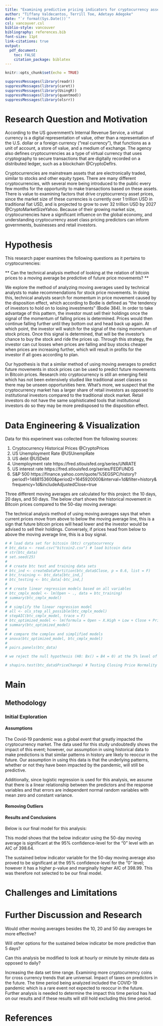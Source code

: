 ```yaml
---
title: "Examining predictive pricing indicators for cryptocurrency assets"
author: "Tiffany Valdecantos, Terrill Toe, Adetayo Adegoke"
date: "`r format(Sys.Date())`"
csl: vancouver.csl
biblio-style: vancouver
bibliography: references.bib
font-size: 11pt
link-citations: true
output: 
  pdf_document:
    toc: FALSE
    citation_package: biblatex
---
```


```r
knitr::opts_chunk$set(echo = TRUE)
```

```r
suppressMessages(library(readr))
suppressMessages(library(caret))
suppressMessages(library(UsingR))
suppressMessages(library(quantmod))
suppressMessages(library(olsrr))
```

# Research Question and Motivation

According to the US government's Internal Revenue Service, a virtual currency is a digital representation of value, other than a representation of the U.S. dollar or a foreign currency ("real currency"), that functions as a unit of account, a store of value, and a medium of exchange. The agency also defines cryptocurrencies as a type of virtual currency that uses cryptography to secure transactions that are digitally recorded on a distributed ledger, such as a blockchain @CryptoDefIrs.

Cryptocurrencies are mainstream assets that are electronically traded, similar to stocks and other equity types. There are many different cryptocurrencies, with several more being introduced to the public every few months for the opportunity to make transactions based on these assets. There is value to examining factors that drive cryptocurrency asset prices, since the market size of these currencies is currently over 1 trillion USD in traditional fiat USD, and is projected to grow to over 32 trillion USD by 2027 @CryptoMarketSizeYahoo. Because of their growing market size, cryptocurrencies have a significant influence on the global economy, and understanding cryptocurrency asset class pricing predictors can inform governments, businesses and retail investors.

# Hypothesis

This research paper examines the following questions as it pertains to cryptocurrencies:

** Can the technical analysis method of looking at the relation of bitcoin prices to a moving average be predictive of future price movements? **

We explore the method of analyzing moving averages used by technical analysts to make recommendations for stock price movements. In doing this, technical analysts search for momentum in price movement caused by the disposition effect, which according to Bodie is defined as “the tendency of investors to hold on to losing investments” (Bodie 384). In order to take advantage of this pattern, the investor must sell their holdings once the signal of the momentum of falling prices is determined. Prices would then continue falling further until they bottom out and head back up again. At which point, the investor will watch for the signal of the rising momentum of stock prices. Once this signal is determined, that will be the investor’s chance to buy the stock and ride the prices up. Through this strategy, the investor can cut losses when prices are falling and buy stocks cheaper when prices are increasing further, which will result in profits for the investor if all goes according to plan.

Our hypothesis is that a similar method of using moving averages to predict future movements in stock prices can be used to predict future movements in Bitcoin prices. Research into cryptocurrency is still an emerging field which has not been extensively studied like traditional asset classes so there may be unseen opportunities here. What’s more, we suspect that the cryptocurrency market has a larger share of retail investors as opposed to institutional investors compared to the traditional stock market. Retail investors do not have the same sophisticated tools that institutional investors do so they may be more predisposed to the disposition effect.



# Data Engineering & Visualization
Data for this experiment was collected from the following sources:

(1) Cryptocurrency Historical Prices @CryptoPrices
(2) US Unemployment Rate @USUnempRate 
(3) US debt	@USDebt
(4) Unemployment rate	https://fred.stlouisfed.org/series/UNRATE
(5) US interest rate	https://fred.stlouisfed.org/series/FEDFUNDS
(6) S&P 500	https://finance.yahoo.com/quote/%5EGSPC/history?period1=1488153600&period2=1645920000&interval=1d&filter=history&frequency=1d&includeAdjustedClose=true

Three different moving averages are calculated for this project: the 10 days, 20 days, and 50 days. The below chart shows the historical movement in Bitcoin prices compared to the 50-day moving average:

The technical analysis method of using moving averages says that when current prices move from above to below the moving average line, this is a sign that future bitcoin prices will head lower and the investor would be advised to sell their holdings. Conversely, if prices head from below to above the moving average line, this is a buy signal.


```r

# # load data set for bitcoin (btc) cryptocurrency
# btc_data <- read.csv("bitcoin2.csv") # load bitcoin data
# str(btc_data)
# set.seed(25)
# 
# # create btc test and training data sets
# btc_ind <- createDataPartition(btc_data$Close, p = 0.6, list = F)
# btc_training <- btc_data[btc_ind,]
# btc_testing <- btc_data[-btc_ind,]
# 
# # create linear regression models based on all variables
# btc_cmplx_model <- lm(Open ~ ., data = btc_training)
# summary(btc_cmplx_model)
# 
# # simplify the linear regression model
# all <- ols_step_all_possible(btc_cmplx_model)
# stepAIC(btc_cmplx_model, trace = F)
# btc_optimized_model <- lm(formula = Open ~ X.High + Low + Close + PriceChangePercent + CloseOpen + BuySellOpen, data = btc_training)
# summary(btc_optimized_model)
# 
# # compare the complex and simplified models
# anova(btc_optimized_model, btc_cmplx_model)
# 
# pairs.panels(btc_data)

# we reject the null hypothesis (H0: Bx() = B4 = 0) at the 5% level of significance.

# shapiro.test(btc_data$PriceChange) # Testing Closing Price Normality

```

# Main

## Methodology

### Initial Exploration

#### Assumptions

The Covid-19 pandemic was a global event that greatly impacted the cryptocurrency market. The data used for this study undoubtedly shows the impact of this event; however, our assumption in using historical data to make predictions is that similar patterns in history are likely to reoccur in the future. Our assumption in using this data is that the underlying patterns, whether or not they have been impacted by the pandemic, will still be predictive.

Additionally, since logistic regression is used for this analysis, we assume that there is a linear relationship between the predictors and the response variables and that errors are independent normal random variables with mean zero and constant variance.


#### Removing Outliers

#### Results and Conclusions
Below is our final model for this analysis:

This model shows that the below indicator using the 50-day moving average is significant at the 95% confidence-level for the “0” level with an AIC of 398.64.

The sustained below indicator variable for the 50-day moving average also proved to be significant at the 95% confidence-level for the “0” level; however it has a higher p-value and marginally higher AIC of 398.99. This was therefore not selected to be our final model.

# Challenges and Limitations

# Further Discussion and Research

Would other moving averages besides the 10, 20 and 50 day averages be more effective?

Will other options for the sustained below indicator be more predictive than 5 days?

Can this analysis be modified to look at hourly or minute by minute data as opposed to daily?


Increasing the data set time range. Examining more cryptocurrency coins for cross currency trends that are universal. Impact of taxes on predictors in the future. The time period being analyzed included the COVID-19 pandemic which is a rare event not expected to reoccur in the future. Further analysis is needed to determine the impact this time period has had on our results and if these results will still hold excluding this time period.

# References

